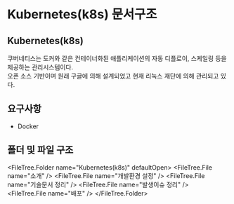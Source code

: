 
# Kubernetes(k8s) 문서구조

## Kubernetes(k8s)

쿠버네티스는 도커와 같은 컨테이너화된 애플리케이션의 자동 디플로이, 스케일링 등을 제공하는 관리시스템이다.  
오픈 소스 기반이며 원래 구글에 의해 설계되었고 현재 리눅스 재단에 의해 관리되고 있다.

## 요구사항

- Docker

## 폴더 및 파일 구조

<FileTree.Folder name="Kubernetes(k8s)" defaultOpen>
  <FileTree.File name="소개" />
  <FileTree.File name="개발환경 설정" />
  <FileTree.File name="기술문서 정리" />
  <FileTree.File name="발생이슈 정리" />
  <FileTree.File name="배포" />
</FileTree.Folder>
